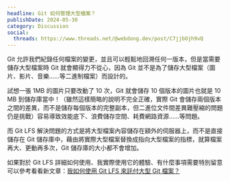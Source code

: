 ```yaml
---
headline: Git 如何管理大型檔案？
publishDate: 2024-05-30
category: Discussion
social:
  threads: https://www.threads.net/@webdong.dev/post/C7jjbOjh9vQ
---
```


Git 允許我們紀錄任何檔案的變更，並且可以輕鬆地回溯任何一版本，但是當需要儲存大型檔案時 Git 就會顯得力不從心，因為 Git 並不是為了儲存大型檔案（圖片、影片、音樂……等二進制檔案）而設計的。

試想一張 1MB 的圖片只要改動了 10 次，Git 就會儲存 10 個版本的圖片也就是 10 MB 到儲存庫當中！（雖然這樣簡略的說明不完全正確，實際 Git 會儲存兩個版本之間的差異，而不是儲存每個版本的完整副本，但二進位文件間差異難壓縮的問題仍是挑戰）容易導致效能底下、浪費儲存空間、耗費網路資源……等問題。

而 Git LFS 解決問題的方式是將大型檔案內容儲存在額外的伺服器上，而不是直接儲存在 Git 儲存庫中，藉由將實際大型檔案替換成指向大型檔案的指標，就算檔案再大、更動再多次，Git 儲存庫的大小都不會增加。

如果對於 Git LFS 詳細如何使用、我實際使用它的體驗、有什麼事項需要特別留意可以參考看看新文章：[我如何使用 Git LFS 來託付大型 Git 檔案？](https://www.webdong.dev/post/how-i-use-git-lfs-to-manage-large-git-files/)

